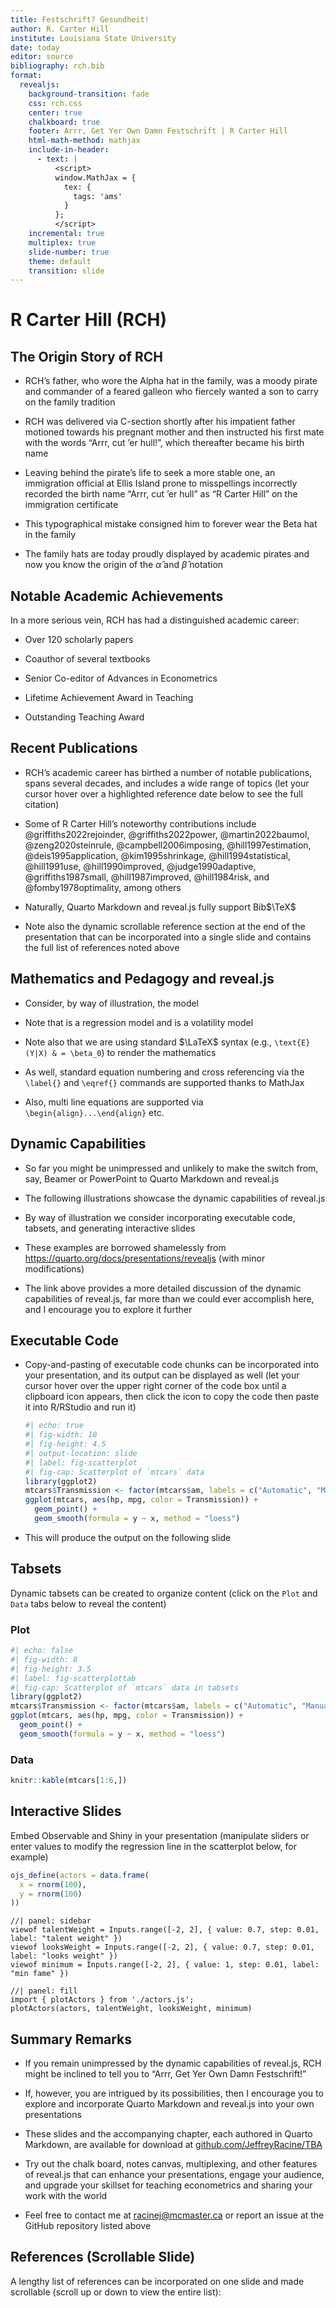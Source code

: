```yaml
---
title: Festschrift? Gesundheit!
author: R. Carter Hill
institute: Louisiana State University
date: today
editor: source
bibliography: rch.bib
format:
  revealjs:
    background-transition: fade
    css: rch.css
    center: true
    chalkboard: true
    footer: Arrr, Get Yer Own Damn Festschrift | R Carter Hill
    html-math-method: mathjax
    include-in-header:
      - text: |
          <script>
          window.MathJax = {
            tex: {
              tags: 'ams'
            }
          };
          </script>    
    incremental: true
    multiplex: true    
    slide-number: true
    theme: default
    transition: slide
---
```


# R Carter Hill (RCH)

## The Origin Story of RCH

- RCH's father, who wore the Alpha hat in the family, was a moody pirate and commander of a feared galleon who fiercely wanted a son to carry on the family tradition

- RCH was delivered via C-section shortly after his impatient father motioned towards his pregnant mother and then instructed his first mate with the words "Arrr, cut 'er hull!", which thereafter became his birth name

- Leaving behind the pirate's life to seek a more stable one, an immigration official at Ellis Island prone to misspellings incorrectly recorded the birth name "Arrr, cut 'er hull" as "R Carter Hill" on the immigration certificate

- This typographical mistake consigned him to forever wear the Beta hat in the family

- The family hats are today proudly displayed by academic pirates and now you know the origin of the $\hat\alpha$ and $\hat\beta$ notation

## Notable Academic Achievements

In a more serious vein, RCH has had a distinguished academic career:

- Over 120 scholarly papers

- Coauthor of several textbooks

- Senior Co-editor of Advances in Econometrics

- Lifetime Achievement Award in Teaching

- Outstanding Teaching Award

## Recent Publications

- RCH's academic career has birthed a number of notable publications, spans several decades, and includes a wide range of topics (let your cursor hover over a highlighted reference date below to see the full citation)

- Some of R Carter Hill's noteworthy  contributions include @griffiths2022rejoinder, @griffiths2022power, @martin2022baumol, @zeng2020steinrule, @campbell2006imposing, @hill1997estimation, @deis1995application, @kim1995shrinkage, @hill1994statistical, @hill1991use, @hill1990improved, @judge1990adaptive, @griffiths1987small, @hill1987improved, @hill1984risk, and @fomby1978optimality, among others 

- Naturally, Quarto Markdown and reveal.js fully support Bib$\TeX$

- Note also the dynamic scrollable reference section at the end of the presentation that can be incorporated into a single slide and contains the full list of references noted above


## Mathematics and Pedagogy and reveal.js

- Consider, by way of illustration, the model
  
  \begin{align}
  \label{eq:regression}
  \text{E}(Y|X) & = \beta_0 + \beta_1 X_1 + \beta_2 X_2 + \ldots + \beta_k X_k \\
  \label{eq:variance}
  \text{Var}(Y|X) & = \sigma(X)^2
  \end{align}
  
- Note that \eqref{eq:regression} is a regression model and \eqref{eq:variance} is a volatility model

- Note also that we are using standard $\LaTeX$ syntax (e.g., `\text{E}(Y|X) & = \beta_0`) to render the mathematics

- As well, standard equation numbering and cross referencing via the `\label{}` and `\eqref{}` commands are supported thanks to MathJax

- Also, multi line equations are supported via `\begin{align}...\end{align}` etc.

## Dynamic Capabilities

- So far you might be unimpressed and unlikely to make the switch from, say, Beamer or PowerPoint to Quarto Markdown and reveal.js

- The following illustrations showcase the dynamic capabilities of reveal.js

- By way of illustration we consider incorporating executable code, tabsets, and generating interactive slides

- These examples are borrowed shamelessly from <https://quarto.org/docs/presentations/revealjs> (with minor modifications)

- The link above provides a more detailed discussion of the dynamic capabilities of reveal.js, far more than we could ever accomplish here, and I encourage you to explore it further

## Executable Code

- Copy-and-pasting of executable code chunks can be incorporated into your presentation, and its output can be displayed as well (let your cursor hover over the upper right corner of the code box until a clipboard icon appears, then click the icon to copy the code then paste it into R/RStudio and run it)

  ```r
  #| echo: true
  #| fig-width: 10
  #| fig-height: 4.5
  #| output-location: slide
  #| label: fig-scatterplot
  #| fig-cap: Scatterplot of `mtcars` data
  library(ggplot2)
  mtcars$Transmission <- factor(mtcars$am, labels = c("Automatic", "Manual"))
  ggplot(mtcars, aes(hp, mpg, color = Transmission)) +
    geom_point() +
    geom_smooth(formula = y ~ x, method = "loess")
  ```
  
- This will produce the output on the following slide

## Tabsets {.smaller}

Dynamic tabsets can be created to organize content (click on the `Plot` and `Data` tabs below to reveal the content)

::: panel-tabset
### Plot

```r
#| echo: false
#| fig-width: 8
#| fig-height: 3.5
#| label: fig-scatterplottab
#| fig-cap: Scatterplot of `mtcars` data in tabsets
library(ggplot2)
mtcars$Transmission <- factor(mtcars$am, labels = c("Automatic", "Manual"))
ggplot(mtcars, aes(hp, mpg, color = Transmission)) +
  geom_point() +
  geom_smooth(formula = y ~ x, method = "loess")
```

### Data

```r
knitr::kable(mtcars[1:6,])
```
:::

## Interactive Slides

Embed Observable and Shiny in your presentation (manipulate sliders or enter values to modify the regression line in the scatterplot below, for example)

```r
ojs_define(actors = data.frame(
  x = rnorm(100),
  y = rnorm(100)
))
```

```ojs
//| panel: sidebar
viewof talentWeight = Inputs.range([-2, 2], { value: 0.7, step: 0.01, label: "talent weight" })
viewof looksWeight = Inputs.range([-2, 2], { value: 0.7, step: 0.01, label: "looks weight" })
viewof minimum = Inputs.range([-2, 2], { value: 1, step: 0.01, label: "min fame" })
```

```ojs
//| panel: fill
import { plotActors } from './actors.js';
plotActors(actors, talentWeight, looksWeight, minimum)
```

## Summary Remarks

- If you remain unimpressed by the dynamic capabilities of reveal.js, RCH might be inclined to tell you to "Arrr, Get Yer Own Damn Festschrift!"

- If, however, you are intrigued by its possibilities, then I encourage you to explore and incorporate Quarto Markdown and reveal.js into your own presentations

- These slides and the accompanying chapter, each authored in Quarto Markdown, are available for download at  <a href="https://github.com/JeffreyRacine/TBA">github.com/JeffreyRacine/TBA</a>

- Try out the chalk board, notes canvas, multiplexing, and other features of reveal.js that can enhance your presentations, engage your audience, and upgrade your skillset for teaching econometrics and sharing your work with the world

- Feel free to contact me at <a href="mailto:racinej@mcmaster.ca">racinej@mcmaster.ca</a> or report an issue at the GitHub repository listed above

## References (Scrollable Slide) {.scrollable}

A lengthy list of references can be incorporated on one slide and made scrollable (scroll up or down to view the entire list):

